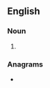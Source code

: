 ==English==

===Noun===
{{head|en|noun plural form}}

# {{plural of|heiduc|lang=en}}

===Anagrams===
* {{anagrams|en|cushdie|duchies}}